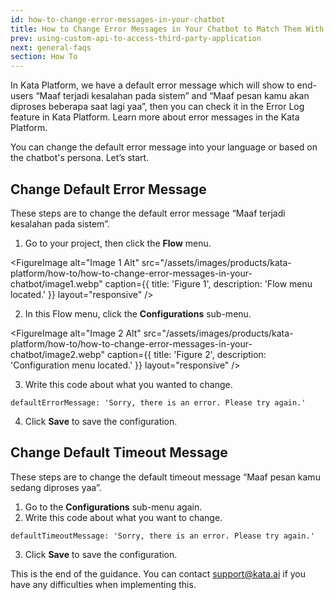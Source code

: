 ```yaml
---
id: how-to-change-error-messages-in-your-chatbot
title: How to Change Error Messages in Your Chatbot to Match Them With Chatbot Persona
prev: using-custom-api-to-access-third-party-application
next: general-faqs
section: How To
---
```


In Kata Platform, we have a default error message which will show to end-users “Maaf terjadi kesalahan pada sistem” and “Maaf pesan kamu akan diproses beberapa saat lagi yaa”, then you can check it in the Error Log feature in Kata Platform. Learn more about error messages in the Kata Platform.

You can change the default error message into your language or based on the chatbot's persona. Let’s start.

## Change Default Error Message

These steps are to change the default error message “Maaf terjadi kesalahan pada sistem”.

1. Go to your project, then click the **Flow** menu.

<FigureImage
  alt="Image 1 Alt"
  src="/assets/images/products/kata-platform/how-to/how-to-change-error-messages-in-your-chatbot/image1.webp"
  caption={{ title: 'Figure 1', description: 'Flow menu located.' }}
  layout="responsive"
/>

2. In this Flow menu, click the **Configurations** sub-menu.

<FigureImage
  alt="Image 2 Alt"
  src="/assets/images/products/kata-platform/how-to/how-to-change-error-messages-in-your-chatbot/image2.webp"
  caption={{ title: 'Figure 2', description: 'Configuration menu located.' }}
  layout="responsive"
/>

3. Write this code about what you wanted to change.

```
defaultErrorMessage: 'Sorry, there is an error. Please try again.'
```

4. Click **Save** to save the configuration.

## Change Default Timeout Message

These steps are to change the default timeout message “Maaf pesan kamu sedang diproses yaa”.

1. Go to the **Configurations** sub-menu again.
2. Write this code about what you want to change.

```
defaultTimeoutMessage: 'Sorry, there is an error. Please try again.'
```

3. Click **Save** to save the configuration.

This is the end of the guidance. You can contact <a href="mailto:support@kata.ai">support@kata.ai</a> if you have any difficulties when implementing this.
